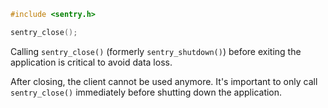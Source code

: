 ```c
#include <sentry.h>

sentry_close();
```

Calling `sentry_close()` (formerly `sentry_shutdown()`) before exiting the application is critical to avoid
data loss.

After closing, the client cannot be used anymore. It's important to only call
`sentry_close()` immediately before shutting down the application.
